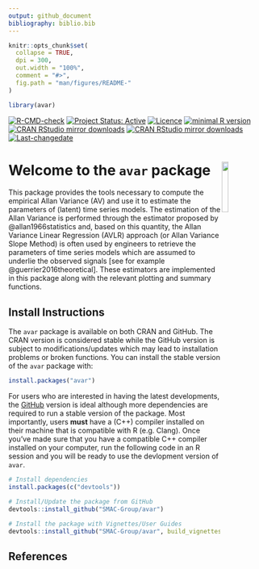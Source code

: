 ```yaml
---
output: github_document
bibliography: biblio.bib
---
```

<!-- README.md is generated from README.Rmd. Please edit that file -->

```r
knitr::opts_chunk$set(
  collapse = TRUE,
  dpi = 300,
  out.width = "100%",
  comment = "#>",
  fig.path = "man/figures/README-"
)

library(avar)
```
[![R-CMD-check](https://github.com/SMAC-Group/avar/actions/workflows/R-CMD-check.yaml/badge.svg)](https://github.com/SMAC-Group/avar/actions/workflows/R-CMD-check.yaml)
[![Project Status: Active](https://www.repostatus.org/badges/latest/active.svg)](https://www.repostatus.org/#active/)
[![Licence](https://img.shields.io/badge/licence-AGPL--3.0-blue.svg)](https://opensource.org/licenses/AGPL-3.0)
[![minimal R version](https://img.shields.io/badge/R%3E%3D-3.4.0-6666ff.svg)](https://cran.r-project.org/)
[![CRAN RStudio mirror downloads](https://cranlogs.r-pkg.org/badges/avar)](https://www.r-pkg.org/pkg/avar)
[![CRAN RStudio mirror downloads](https://cranlogs.r-pkg.org/badges/grand-total/avar)](https://www.r-pkg.org/pkg/avar)
[![Last-changedate](https://img.shields.io/badge/last%20change-`r gsub('-', '--', Sys.Date())`-yellowgreen.svg)](https://github.com/SMAC-Group/avar)


# Welcome to the `avar` package <a href="https://smac-group.com/"><img src="man/figures/logo.png" align="right" style="width: 16%; height: 16%"/></a>

This package provides the tools necessary to compute the empirical Allan Variance (AV) and use it to estimate the parameters of (latent) time series models. The estimation of the Allan Variance is performed through the estimator proposed by @allan1966statistics and, based on this quantity, the Allan Variance Linear Regression (AVLR) approach (or Allan Variance Slope Method) is often used by engineers to retrieve the parameters of time series models which are assumed to underlie the observed signals [see for example @guerrier2016theoretical]. These estimators are implemented in this package along with the relevant plotting and summary functions.


## Install Instructions

The `avar` package is available on both CRAN and GitHub. The CRAN version is considered stable while the GitHub version is subject to modifications/updates which may lead to installation problems or broken functions. You can install the stable version of the `avar` package with:

```r
install.packages("avar")
```

For users who are interested in having the latest developments, the [GitHub](https://github.com/SMAC-Group/avar) version is ideal although more dependencies are required to run a stable version of the package. Most importantly, users **must** have a (C++) compiler installed on their machine that is compatible with R (e.g. Clang). Once you've made sure that you have a compatible C++ compiler installed on your computer, run the following code in an R session and you will be ready to use the devlopment version of `avar`.

```r
# Install dependencies
install.packages(c("devtools"))

# Install/Update the package from GitHub
devtools::install_github("SMAC-Group/avar")

# Install the package with Vignettes/User Guides 
devtools::install_github("SMAC-Group/avar", build_vignettes = TRUE)
```

## References
